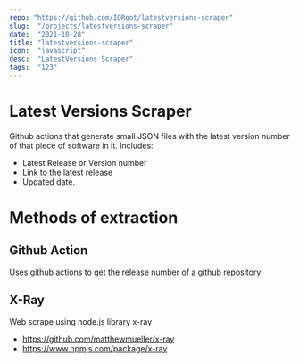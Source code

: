 ```yaml
---
repo: "https://github.com/IORoot/latestversions-scraper"
slug:  "/projects/latestversions-scraper"
date:  "2021-10-28"
title: "latestversions-scraper"
icon:  "javascript"
desc:  "LatestVersions Scraper"
tags:  "123"
---
```




# Latest Versions Scraper

Github actions that generate small JSON files with the latest version number of that piece of software in it.
Includes:

- Latest Release or Version number
- Link to the latest release
- Updated date.


# Methods of extraction

## Github Action 
Uses github actions to get the release number of a github repository

## X-Ray 
Web scrape using node.js library x-ray
- https://github.com/matthewmueller/x-ray
- https://www.npmjs.com/package/x-ray
